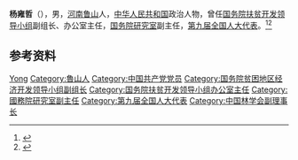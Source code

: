 '''杨雍哲'''（{{bd|1931年|}}），男，[[河南|河南]][[鲁山县|鲁山]]人，[[中华人民共和国|中华人民共和国]]政治人物，曾任[[国务院扶贫开发领导小组|国务院扶贫开发领导小组]]副组长、办公室主任，[[国务院研究室|国务院研究室]]副主任，[[第九届全国人大代表|第九届全国人大代表]]。<ref>{{cite book|title=中囯人名大辞典·现任党政军领导人物卷|author=廖盖隆等编|year=1990|publisher=上海辞书出版社|location=上海|page=}}</ref><ref>{{Cite book|title=中华人民共和国职官志|author=何虎生, 李耀东, 向常福主编|publisher=中国社会出版社|year=2003|isbn=9787800883934|location=北京|pages=}}</ref>

== 参考资料 ==
{{reflist}}

{{中国人物小作品}}

{{Authority control}}
{{DEFAULTSORT:Yang杨}}
[[Category:杨姓|Yong]]
[[Category:魯山人|Category:魯山人]]
[[Category:中国共产党党员|Category:中国共产党党员]]
[[Category:国务院贫困地区经济开发领导小组副组长|Category:国务院贫困地区经济开发领导小组副组长]]
[[Category:国务院扶贫开发领导小组办公室主任|Category:国务院扶贫开发领导小组办公室主任]]
[[Category:國務院研究室副主任|Category:國務院研究室副主任]]
[[Category:第九届全国人大代表|Category:第九届全国人大代表]]
[[Category:中国林学会副理事长|Category:中国林学会副理事长]]